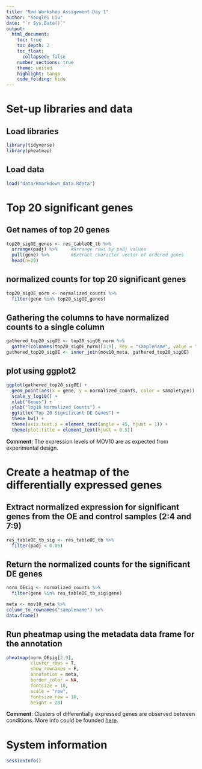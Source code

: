```yaml
---
title: "Rmd Workshop Assigement Day 1"
author: "Songlei Liu"
date: "`r Sys.Date()`"
output: 
  html_document:
    toc: true
    toc_depth: 2
    toc_float:
      collapsed: false
    number_sections: true
    theme: united
    highlight: tango
    code_folding: hide
---
```

<!-- How to increase the max width of the output html? -->

# Set-up libraries and data{.tabset .tabset-fade .tabset-pills}

## Load libraries

```r
library(tidyverse)
library(pheatmap)
```

## Load data

```r
load("data/Rmarkdown_data.Rdata")
```

# Top 20 significant genes

## Get names of top 20 genes
	
```r
top20_sigOE_genes <- res_tableOE_tb %>% 
  arrange(padj) %>% 	#Arrange rows by padj values
  pull(gene) %>% 		#Extract character vector of ordered genes
  head(n=20)
```

## normalized counts for top 20 significant genes

```r
top20_sigOE_norm <- normalized_counts %>%
  filter(gene %in% top20_sigOE_genes)
```

## Gathering the columns to have normalized counts to a single column

```r
gathered_top20_sigOE <- top20_sigOE_norm %>%
  gather(colnames(top20_sigOE_norm)[2:9], key = "samplename", value = "normalized_counts")
gathered_top20_sigOE <- inner_join(mov10_meta, gathered_top20_sigOE)
```

## plot using ggplot2

```r
ggplot(gathered_top20_sigOE) +
  geom_point(aes(x = gene, y = normalized_counts, color = sampletype)) +
  scale_y_log10() +
  xlab("Genes") +
  ylab("log10 Normalized Counts") +
  ggtitle("Top 20 Significant DE Genes") +
  theme_bw() +
  theme(axis.text.x = element_text(angle = 45, hjust = 1)) +
  theme(plot.title = element_text(hjust = 0.5))
```

**Comment**: The expression levels of MOV10 are as expected from experimental design.

# Create a heatmap of the differentially expressed genes

## Extract normalized expression for significant genes from the OE and control samples (2:4 and 7:9)

```r
res_tableOE_tb_sig <- res_tableOE_tb %>%
  filter(padj < 0.05)
```

## Return the normalized counts for the significant DE genes

```r
norm_OEsig <- normalized_counts %>% 
  filter(gene %in% res_tableOE_tb_sig$gene) 

meta <- mov10_meta %>%
column_to_rownames("samplename") %>%
data.frame()
```

## Run pheatmap using the metadata data frame for the annotation

```r
pheatmap(norm_OEsig[2:9], 
         cluster_rows = T, 
         show_rownames = F,
         annotation = meta, 
         border_color = NA, 
         fontsize = 10, 
         scale = "row", 
         fontsize_row = 10, 
         height = 20)
```

**Comment**: Clusters of differentially expressed genes are observed between conditions. More info could be founded [here](https://github.com/hbctraining/DGE_workshop_salmon/tree/master/schedule).

# System information

```r
sessionInfo()
```